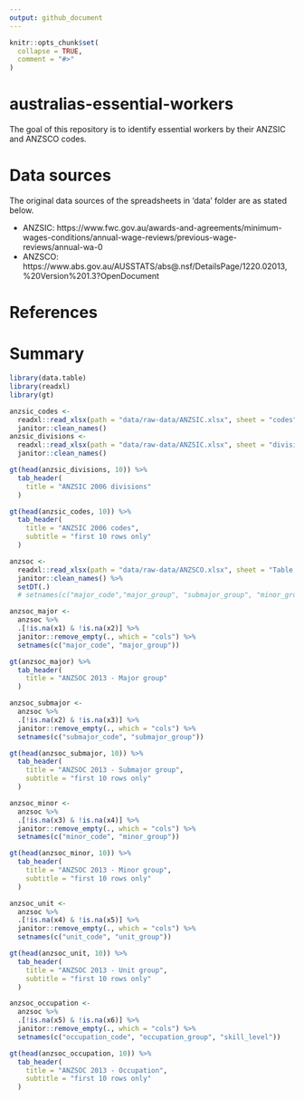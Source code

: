 ```yaml
---
output: github_document
---
```


<!-- README.md is generated from README.Rmd. Please edit that file -->

```r
knitr::opts_chunk$set(
  collapse = TRUE,
  comment = "#>"
)
```

# australias-essential-workers

<!-- badges: start -->
<!-- badges: end -->

The goal of this repository is to identify essential workers by their ANZSIC and ANZSCO codes.

# Data sources

The original data sources of the spreadsheets in 'data' folder are as stated below.

- ANZSIC: https://www.fwc.gov.au/awards-and-agreements/minimum-wages-conditions/annual-wage-reviews/previous-wage-reviews/annual-wa-0
- ANZSCO: https://www.abs.gov.au/AUSSTATS/abs@.nsf/DetailsPage/1220.02013,%20Version%201.3?OpenDocument

# References


# Summary

```r
library(data.table)
library(readxl)
library(gt)

anzsic_codes <- 
  readxl::read_xlsx(path = "data/raw-data/ANZSIC.xlsx", sheet = "codes") %>%
  janitor::clean_names()
anzsic_divisions <- 
  readxl::read_xlsx(path = "data/raw-data/ANZSIC.xlsx", sheet = "divisions") %>%
  janitor::clean_names()

gt(head(anzsic_divisions, 10)) %>%
  tab_header(
    title = "ANZSIC 2006 divisions"
  )

gt(head(anzsic_codes, 10)) %>%
  tab_header(
    title = "ANZSIC 2006 codes", 
    subtitle = "first 10 rows only"
  )
```

```r
anzsoc <-
  readxl::read_xlsx(path = "data/raw-data/ANZSCO.xlsx", sheet = "Table 5", skip = 5, col_names = FALSE) %>%
  janitor::clean_names() %>%
  setDT(.)
  # setnames(c("major_code","major_group", "submajor_group", "minor_group", "unit_group", "occupation", "skill_level"))

anzsoc_major <-
  anzsoc %>%
  .[!is.na(x1) & !is.na(x2)] %>%
  janitor::remove_empty(., which = "cols") %>%
  setnames(c("major_code", "major_group"))

gt(anzsoc_major) %>%
  tab_header(
    title = "ANZSOC 2013 - Major group"
  )

anzsoc_submajor <-
  anzsoc %>%
  .[!is.na(x2) & !is.na(x3)] %>%
  janitor::remove_empty(., which = "cols") %>%
  setnames(c("submajor_code", "submajor_group"))

gt(head(anzsoc_submajor, 10)) %>%
  tab_header(
    title = "ANZSOC 2013 - Submajor group",
    subtitle = "first 10 rows only"
  )

anzsoc_minor <-
  anzsoc %>%
  .[!is.na(x3) & !is.na(x4)] %>% 
  janitor::remove_empty(., which = "cols") %>%
  setnames(c("minor_code", "minor_group"))

gt(head(anzsoc_minor, 10)) %>%
  tab_header(
    title = "ANZSOC 2013 - Minor group",
    subtitle = "first 10 rows only"
  )

anzsoc_unit <-
  anzsoc %>%
  .[!is.na(x4) & !is.na(x5)] %>%
  janitor::remove_empty(., which = "cols") %>%
  setnames(c("unit_code", "unit_group"))

gt(head(anzsoc_unit, 10)) %>%
  tab_header(
    title = "ANZSOC 2013 - Unit group",
    subtitle = "first 10 rows only"
  )

anzsoc_occupation <-
  anzsoc %>%
  .[!is.na(x5) & !is.na(x6)] %>% 
  janitor::remove_empty(., which = "cols") %>% 
  setnames(c("occupation_code", "occupation_group", "skill_level"))

gt(head(anzsoc_occupation, 10)) %>%
  tab_header(
    title = "ANZSOC 2013 - Occupation",
    subtitle = "first 10 rows only"
  )

```

